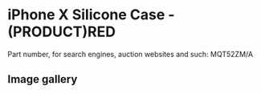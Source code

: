 # iPhone X Silicone Case - (PRODUCT)RED

Part number, for search engines, auction websites and such: MQT52ZM/A

## Image gallery

<div style={{ width: "768px" }}>
  <GalleryComponent
    images={[
      {
        original: "/everysource/MQT52",
        thumbnail: "/everypreview/MQT52",
      },
      {
        original: "/everysource/MQT52_AV1_SILVER",
        thumbnail: "/everypreview/MQT52_AV1_SILVER",
      },
      {
        original: "/everysource/MQT52_AV1_SPACE_GRAY",
        thumbnail: "/everypreview/MQT52_AV1_SPACE_GRAY",
      },
      {
        original: "/everysource/MQT52_AV2",
        thumbnail: "/everypreview/MQT52_AV2",
      }
    ]}
  />
</div>